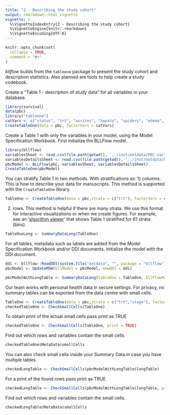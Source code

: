 ```yaml
---
title: "2 - Describing the study cohort"
output: rmarkdown::html_vignette
vignette: >
  %\VignetteIndexEntry{2 - Describing the study cohort}
  %\VignetteEngine{knitr::rmarkdown}
  %\VignetteEncoding{UTF-8}
---
```

```r
knitr::opts_chunk$set(
  collapse = TRUE,
  comment = "#>"
)
```
_bllflow_ builds from the `tableone` package to present the study cohort and description statistics. Also planned are tools to help create a study codebook.

Create a "Table 1 - description of study data" for all variables in your database.
```r
library(survival)
data(pbc)
library("tableone")
catVars <- c("status", "trt", "ascites", "hepato", "spiders", "edema", "stage")
CreateTableOne(data = pbc, factorVars = catVars)
```

Create a Table 1 with only the variables in your model, using the Model Specification Workbook.
First initialize the BLLFlow model.
```r
library(bllflow)
variablesSheet <- read.csv(file.path(getwd(), '../inst/extdata/PBC-variables.csv'))
variablesDetailsSheet <- read.csv(file.path(getwd(), '../inst/extdata/PBC-variableDetails.csv'))
pbcModel <- BLLFlow(pbc, variablesSheet, variablesDetailsSheet)
CreateTableOne(pbcModel)
```

You can stratify Table 1 in two methods. With stratifications as:
1) columns. This is how to describe your data for manuscripts. This method is supported with the `CreateTableOne` library.
```r
TableOne <- CreateTableOne(data = pbc,strata = c("trt"), factorVars = catVars)
```

2) rows. This method is helpful if there are many strata. We use this format for interactive visualizations or when we create figures. 
For example, see an '[algorithm viewer](http://algorithm-viewer.projectbiglife.ca/#/respect)' that shows Table 1 stratified for 61 strata (bins).
```r
TableOneLong <- SummaryDataLong(TableOne)
```

For all tables, metadata such as labels are added from the Model Specification Workbook and/or DDI documents.
Initialize the model with the DDI document.
```r
ddi <- bllflow::ReadDDI(system.file("extdata", "", package = "bllflow"), "pbcDDI.xml")
pbcModel <- UpdateMSW(bllModel = pbcModel, newDDI = ddi) 

pbcModelWithLongTable <- SummaryDataLong(tableOne = TableOne, bllFlowModel = pbcModel, longTable = TableOneLong)
```

Our team works with personal health data in secure settings. For privacy, no summary tables can be exported from the data centre with small cells.
```r
TableOne <- CreateTableOne(data = pbc,strata = c("trt","stage"), factorVars = catVars)
checkedTableOne <- CheckSmallCells(TableOne)
```
To obtain print of the actual small cells pass print as TRUE
```r
checkedTableOne <- CheckSmallCells(TableOne, print = TRUE)
```

Find out which rows and variables contain the small cells.
```r
checkedTableOne$MetaData$smallCells
```


You can also check small cells inside your Summary Data in case you have multiple tables
```r
checkedLongTable <- CheckSmallCells(pbcModelWithLongTable$longTable)
```

For a print of the found rows pass print as TRUE
```r
checkedLongTable <- CheckSmallCells(pbcModelWithLongTable$longTable, print = TRUE)
```

Find out which rows and variables contain the small cells.
```r
checkedLongTable$MetaData$smallCells
```